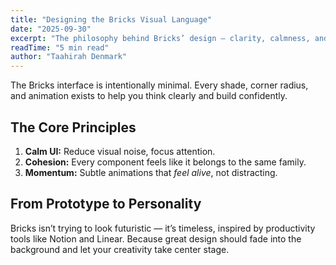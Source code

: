 ```yaml
---
title: "Designing the Bricks Visual Language"
date: "2025-09-30"
excerpt: "The philosophy behind Bricks’ design — clarity, calmness, and confidence. Every pixel has a purpose."
readTime: "5 min read"
author: "Taahirah Denmark"
---
```


The Bricks interface is intentionally minimal.
Every shade, corner radius, and animation exists to help you think clearly and build confidently.

## The Core Principles

1. **Calm UI:** Reduce visual noise, focus attention.
2. **Cohesion:** Every component feels like it belongs to the same family.
3. **Momentum:** Subtle animations that _feel alive_, not distracting.

## From Prototype to Personality

Bricks isn’t trying to look futuristic — it’s timeless, inspired by productivity tools like Notion and Linear.
Because great design should fade into the background and let your creativity take center stage.
